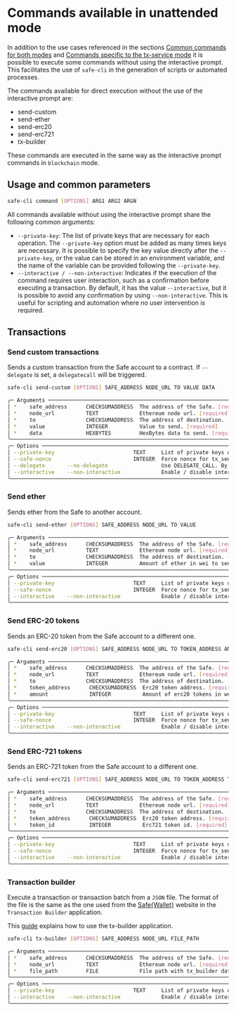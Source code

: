 # Commands available in unattended mode

In addition to the use cases referenced in the sections [Common commands for both modes](./common-commands) and [Commands specific to the tx-service mode](./tx-service-commands) it is possible to execute some commands without using the interactive prompt. This facilitates the use of `safe-cli` in the generation of scripts or automated processes.

The commands available for direct execution without the use of the interactive prompt are:

- send-custom
- send-ether
- send-erc20
- send-erc721
- tx-builder

These commands are executed in the same way as the interactive prompt commands in `blockchain` mode.


## Usage and common parameters

```bash
safe-cli command [OPTIONS] ARG1 ARG2 ARGN
```

All commands available without using the interactive prompt share the following common arguments:

- `--private-key`: The list of private keys that are necessary for each operation. The `--private-key` option must be added as many times keys are necessary. It is possible to specify the key value directly after the `--private-key`, or the value can be stored in an environment variable, and the name of the variable can be provided following the `--private-key`.
- `--interactive / --non-interactive`: Indicates if the execution of the command requires user interaction, such as a confirmation before executing a transaction. By default, it has the value `--interactive`, but it is possible to avoid any confirmation by using `--non-interactive`. This is useful for scripting and automation where no user intervention is required.


## Transactions

### Send custom transactions

Sends a custom transaction from the Safe account to a contract. If `--delegate` is set, a `delegatecall` will be triggered.

```bash
safe-cli send-custom [OPTIONS] SAFE_ADDRESS NODE_URL TO VALUE DATA

╭─ Arguments ──────────────────────────────────────────────────────────────────────────────────────────────────╮
│ *    safe_address      CHECKSUMADDRESS  The address of the Safe. [required]                                  │
│ *    node_url          TEXT             Ethereum node url. [required]                                        │
│ *    to                CHECKSUMADDRESS  The address of destination. [required]                               │
│ *    value             INTEGER          Value to send. [required]                                            │
│ *    data              HEXBYTES         HexBytes data to send. [required]                                    │
╰──────────────────────────────────────────────────────────────────────────────────────────────────────────────╯
╭─ Options ────────────────────────────────────────────────────────────────────────────────────────────────────╮
│ --private-key                         TEXT     List of private keys of signers.                              │
│ --safe-nonce                          INTEGER  Force nonce for tx_sender                                     │
│ --delegate       --no-delegate                 Use DELEGATE_CALL. By default use CALL [default: no-delegate] │
│ --interactive    --non-interactive             Enable / disable interactive mode.                            │
╰──────────────────────────────────────────────────────────────────────────────────────────────────────────────╯
```

### Send ether

Sends ether from the Safe to another account.

```bash
safe-cli send-ether [OPTIONS] SAFE_ADDRESS NODE_URL TO VALUE

╭─ Arguments ────────────────────────────────────────────────────────────────────────╮
│ *    safe_address      CHECKSUMADDRESS  The address of the Safe. [required]        |
│ *    node_url          TEXT             Ethereum node url. [required]              │
│ *    to                CHECKSUMADDRESS  The address of destination. [required]     │
│ *    value             INTEGER          Amount of ether in wei to send. [required] │
╰────────────────────────────────────────────────────────────────────────────────────╯
╭─ Options ──────────────────────────────────────────────────────────────────────────╮
│ --private-key                         TEXT     List of private keys of signers.    │
│ --safe-nonce                          INTEGER  Force nonce for tx_sender           │
│ --interactive    --non-interactive             Enable / disable interactive mode.  │
╰────────────────────────────────────────────────────────────────────────────────────╯
```

### Send ERC-20 tokens

Sends an ERC-20 token from the Safe account to a different one.

```bash
safe-cli send-erc20 [OPTIONS] SAFE_ADDRESS NODE_URL TO TOKEN_ADDRESS AMOUNT

╭─ Arguments ────────────────────────────────────────────────────────────────────────────────╮
│ *    safe_address      CHECKSUMADDRESS  The address of the Safe. [required]                |
│ *    node_url          TEXT             Ethereum node url. [required]                      │
│ *    to                CHECKSUMADDRESS  The address of destination. [required]             │
│ *    token_address      CHECKSUMADDRESS  Erc20 token address. [required]                   │
│ *    amount             INTEGER          Amount of erc20 tokens in wei to send. [required] │
╰────────────────────────────────────────────────────────────────────────────────────────────╯
╭─ Options ──────────────────────────────────────────────────────────────────────────────────╮
│ --private-key                         TEXT     List of private keys of signers.            │
│ --safe-nonce                          INTEGER  Force nonce for tx_sender                   │
│ --interactive    --non-interactive             Enable / disable interactive mode.          │
╰────────────────────────────────────────────────────────────────────────────────────────────╯
```

### Send ERC-721 tokens

Sends an ERC-721 token from the Safe account to a different one.

```bash
safe-cli send-erc721 [OPTIONS] SAFE_ADDRESS NODE_URL TO TOKEN_ADDRESS TOKEN_ID

╭─ Arguments ───────────────────────────────────────────────────────────────────────╮
│ *    safe_address      CHECKSUMADDRESS  The address of the Safe. [required]       |
│ *    node_url          TEXT             Ethereum node url. [required]             │
│ *    to                CHECKSUMADDRESS  The address of destination. [required]    │
│ *    token_address      CHECKSUMADDRESS  Erc20 token address. [required]          │
│ *    token_id           INTEGER          Erc721 token id. [required]              │
╰───────────────────────────────────────────────────────────────────────────────────╯
╭─ Options ─────────────────────────────────────────────────────────────────────────╮
│ --private-key                         TEXT     List of private keys of signers.   │
│ --safe-nonce                          INTEGER  Force nonce for tx_sender          │
│ --interactive    --non-interactive             Enable / disable interactive mode. │
╰───────────────────────────────────────────────────────────────────────────────────╯
```

### Transaction builder

Execute a transaction or transaction batch from a `JSON` file. The format of the file is the same as the one used from the [Safe\{Wallet}](https://app.safe.global) website in the `Transaction Builder` application.

This [guide](https://help.safe.global/en/articles/40841-transaction-builder) explains how to use the tx-builder application.

```bash
safe-cli tx-builder [OPTIONS] SAFE_ADDRESS NODE_URL FILE_PATH

╭─ Arguments ────────────────────────────────────────────────────────────────────────╮
│ *    safe_address      CHECKSUMADDRESS  The address of the Safe. [required]        │
│ *    node_url          TEXT             Ethereum node url. [required]              │
│ *    file_path         FILE             File path with tx_builder data. [required] |
╰────────────────────────────────────────────────────────────────────────────────────╯
╭─ Options ──────────────────────────────────────────────────────────────────────────╮
│ --private-key                         TEXT     List of private keys of signers.    │
│ --interactive    --non-interactive             Enable / disable interactive mode.  │
╰────────────────────────────────────────────────────────────────────────────────────╯
```
